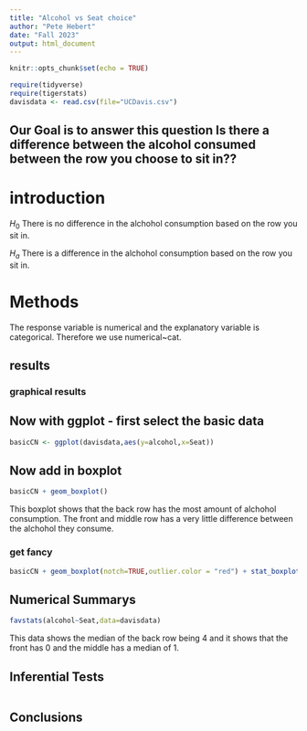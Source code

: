 ```yaml
---
title: "Alcohol vs Seat choice"
author: "Pete Hebert"
date: "Fall 2023"
output: html_document
---
```


```r
knitr::opts_chunk$set(echo = TRUE)
```

```r
require(tidyverse)
require(tigerstats)
davisdata <- read.csv(file="UCDavis.csv")
```
## Our Goal is to answer this question Is there a difference between the alcohol consumed between the row you choose to sit in??

# introduction  

$H_0$ There is no difference in the alchohol consumption based on the row you sit in.

$H_a$ There is a difference in the alchohol consumption based on the row you sit in.

# Methods 

The response variable is numerical and the explanatory variable is categorical. Therefore we use numerical~cat.

## results 

### graphical results  

## Now with ggplot - first select the basic data

```r
basicCN <- ggplot(davisdata,aes(y=alcohol,x=Seat))
```
## Now add in boxplot

```r
basicCN + geom_boxplot()
```
 
 
 This boxplot shows that the back row has the most amount of alchohol consumption. The front and middle row has a very little difference between the alchohol they consume. 

  
### get fancy  


```r
basicCN + geom_boxplot(notch=TRUE,outlier.color = "red") + stat_boxplot(geom ='errorbar') + labs(title="Fancy notch boxplot \n with 2 lines")
```


## Numerical Summarys 


```r
favstats(alcohol~Seat,data=davisdata)
```

This data shows the median of the back row being 4 and it shows that the front has 0 and the middle has a median of 1.

## Inferential Tests

```r

```


## Conclusions


